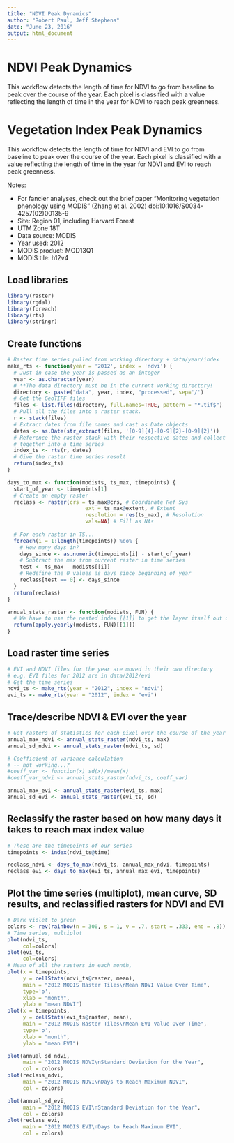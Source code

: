 ```yaml
---
title: "NDVI Peak Dynamics"
author: "Robert Paul, Jeff Stephens"
date: "June 23, 2016"
output: html_document
---
```


# NDVI Peak Dynamics

 This workflow detects the length of time for NDVI to go from baseline to peak over the course of the year. Each pixel is classified with a value reflecting the length of time in the year for NDVI to reach peak greenness.

# Vegetation Index Peak Dynamics

This workflow detects the length of time for NDVI and EVI to go from baseline to peak over the course of the year. Each pixel is classified with a value reflecting the length of time in the year for NDVI and EVI to reach peak greenness.

Notes:

* For fancier analyses, check out the brief paper "Monitoring vegetation phenology using MODIS" (Zhang et al. 2002) doi:10.1016/S0034-4257(02)00135-9
* Site: Region 01, including Harvard Forest
* UTM Zone 18T
* Data source: MODIS
* Year used: 2012
* MODIS product: MOD13Q1
* MODIS tile: h12v4

## Load libraries
```r
library(raster)
library(rgdal)
library(foreach)
library(rts)
library(stringr)
```

## Create functions
```r
# Raster time series pulled from working directory + data/year/index
make_rts <- function(year = '2012', index = 'ndvi') {
  # Just in case the year is passed as an integer
  year <- as.character(year)
  # **The data directory must be in the current working directory!
  directory <- paste("data", year, index, "processed", sep='/')
  # Get the GeoTIFF files
  files <- list.files(directory, full.names=TRUE, pattern = "*.tif$")
  # Pull all the files into a raster stack.
  r <- stack(files)
  # Extract dates from file names and cast as Date objects
  dates <- as.Date(str_extract(files, '[0-9]{4}-[0-9]{2}-[0-9]{2}'))
  # Reference the raster stack with their respective dates and collect them
  # together into a time series
  index_ts <- rts(r, dates)
  # Give the raster time series result
  return(index_ts)
}

days_to_max <- function(modists, ts_max, timepoints) {
  start_of_year <- timepoints[1]
  # Create an empty raster
  reclass <- raster(crs = ts_max@crs, # Coordinate Ref Sys
                         ext = ts_max@extent, # Extent
                         resolution = res(ts_max), # Resolution
                         vals=NA) # Fill as NAs
  
  # For each raster in TS...
  foreach(i = 1:length(timepoints)) %do% {
    # How many days in?
    days_since <- as.numeric(timepoints[i] - start_of_year)
    # Subtract the max from current raster in time series
    test <- ts_max - modists[[i]]
    # Redefine the 0 values as days since beginning of year
    reclass[test == 0] <- days_since
  }
  return(reclass)
}

annual_stats_raster <- function(modists, FUN) {
  # We have to use the nested index [[1]] to get the layer itself out of the rts object
  return(apply.yearly(modists, FUN)[[1]])
}
```

## Load raster time series
```r
# EVI and NDVI files for the year are moved in their own directory
# e.g. EVI files for 2012 are in data/2012/evi
# Get the time series
ndvi_ts <- make_rts(year = "2012", index = "ndvi")
evi_ts <- make_rts(year = "2012", index = "evi")
```

## Trace/describe NDVI & EVI over the year
```r
# Get rasters of statistics for each pixel over the course of the year
annual_max_ndvi <- annual_stats_raster(ndvi_ts, max)
annual_sd_ndvi <- annual_stats_raster(ndvi_ts, sd)

# Coefficient of variance calculation
# -- not working...?
#coeff_var <- function(x) sd(x)/mean(x)
#coeff_var_ndvi <- annual_stats_raster(ndvi_ts, coeff_var)

annual_max_evi <- annual_stats_raster(evi_ts, max)
annual_sd_evi <- annual_stats_raster(evi_ts, sd)
```

## Reclassify the raster based on how many days it takes to reach max index value
```r
# These are the timepoints of our series
timepoints <- index(ndvi_ts@time)

reclass_ndvi <- days_to_max(ndvi_ts, annual_max_ndvi, timepoints)
reclass_evi <- days_to_max(evi_ts, annual_max_evi, timepoints)
```

## Plot the time series (multiplot), mean curve, SD results, and reclassified rasters for NDVI and EVI
```r
# Dark violet to green
colors <- rev(rainbow(n = 300, s = 1, v = .7, start = .333, end = .8))
# Time series, multiplot
plot(ndvi_ts,
     col=colors)
plot(evi_ts,
     col=colors)
# Mean of all the rasters in each month, 
plot(x = timepoints,
     y = cellStats(ndvi_ts@raster, mean),
     main = "2012 MODIS Raster Tiles\nMean NDVI Value Over Time",
     type='o',
     xlab = "month",
     ylab = "mean NDVI")
plot(x = timepoints,
     y = cellStats(evi_ts@raster, mean),
     main = "2012 MODIS Raster Tiles\nMean EVI Value Over Time",
     type='o',
     xlab = "month",
     ylab = "mean EVI")

plot(annual_sd_ndvi,
     main = "2012 MODIS NDVI\nStandard Deviation for the Year",
     col = colors)
plot(reclass_ndvi,
     main = "2012 MODIS NDVI\nDays to Reach Maximum NDVI",
     col = colors)

plot(annual_sd_evi,
     main = "2012 MODIS EVI\nStandard Deviation for the Year",
     col = colors)
plot(reclass_evi,
     main = "2012 MODIS EVI\nDays to Reach Maximum EVI",
     col = colors)
```

